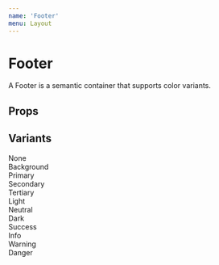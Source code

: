 ```yaml
---
name: 'Footer'
menu: Layout
---
```




# Footer

A Footer is a semantic container that supports color variants.

<Playground>
  <Footer />
</Playground>

## Props

<PropsTable of={Footer} />

## Variants

<Playground>
  <Footer style={{ textAlign: 'center' }}>None</Footer>
  <Footer variant="background" style={{ textAlign: 'center' }}>Background</Footer>
  <Footer variant="primary" style={{ textAlign: 'center' }}>Primary</Footer>
  <Footer variant="secondary" style={{ textAlign: 'center' }}>Secondary</Footer>
  <Footer variant="tertiary" style={{ textAlign: 'center' }}>Tertiary</Footer>
  <Footer variant="light" style={{ textAlign: 'center' }}>Light</Footer>
  <Footer variant="neutral" style={{ textAlign: 'center' }}>Neutral</Footer>
  <Footer variant="dark" style={{ textAlign: 'center' }}>Dark</Footer>
  <Footer variant="success" style={{ textAlign: 'center' }}>Success</Footer>
  <Footer variant="info" style={{ textAlign: 'center' }}>Info</Footer>
  <Footer variant="warning" style={{ textAlign: 'center' }}>Warning</Footer>
  <Footer variant="danger" style={{ textAlign: 'center' }}>Danger</Footer>
</Playground>
